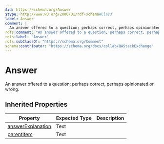 ```yaml
---
$id: https://schema.org/Answer
$type: http://www.w3.org/2000/01/rdf-schema#Class
label: Answer
comment: |
  An answer offered to a question; perhaps correct, perhaps opinionated or wrong.
rdfs:comment: "An answer offered to a question; perhaps correct, perhaps opinionated or wrong."
rdfs:label: "Answer"
rdfs:subClassOf: "https://schema.org/Comment"
schema:contributor: "https://schema.org/docs/collab/QAStackExchange"
---
```


# Answer

An answer offered to a question; perhaps correct, perhaps opinionated or wrong.

## Inherited Properties

| Property | Expected Type | Description |
| --- | --- | --- |
| [answerExplanation](https://schema.org/answerExplanation) | Text |  |
| [parentItem](https://schema.org/parentItem) | Text |  |
